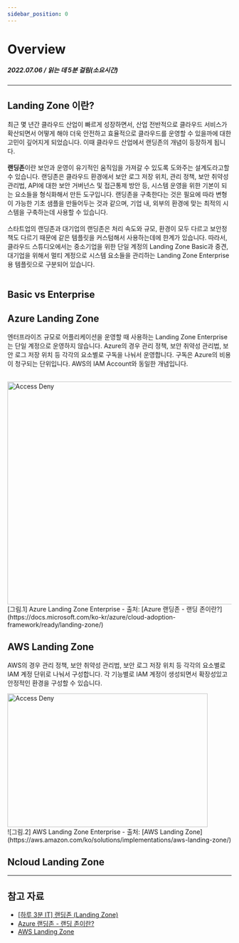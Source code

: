 ```yaml
---
sidebar_position: 0
---
```



# Overview
##### 2022.07.06 / 읽는 데 5분 걸림(소요시간)

*****

## Landing Zone 이란?
최근 몇 년간 클라우드 산업이 빠르게 성장하면서, 산업 전반적으로 클라우드 서비스가 확산되면서 어떻게 해야 더욱 안전하고 효율적으로 클라우드를 운영할 수 있을까에 대한 고민이 깊어지게 되었습니다. 이때 클라우드 산업에서 랜딩존의 개념이 등장하게 됩니다. <br/><br/>
**랜딩존**이란 보안과 운영이 유기적인 움직임을 가져갈 수 있도록 도와주는 설계도라고할 수 있습니다. 랜딩존은 클라우드 환경에서 보안 로그 저장 위치, 관리 정책, 보안 취약성 관리법, API에 대한 보안 거버넌스 및 접근통제 방안 등, 시스템 운영을 위한 기본이 되는 요소들을 형식화해서 만든 도구입니다. 랜딩존을 구축한다는 것은 필요에 따라 변형이 가능한 기초 샘플을 만들어두는 것과 같으며, 기업 내, 외부의 환경에 맞는 최적의 시스템을 구축하는데 사용할 수 있습니다. <br/><br/>
스타트업의 랜딩존과 대기업의 랜딩존은 처리 속도와 규모, 환경이 모두 다르고 보안정책도 다르기 때문에 같은 템플릿을 커스텀해서 사용하는데에 한계가 있습니다. 따라서, 클라우드 스튜디오에서는 중소기업을 위한 단일 계정의 Landing Zone Basic과 중견, 대기업을 위해서 멀티 계정으로 시스템 요소들을 관리하는 Landing Zone Enterprise 용 템플릿으로 구분되어 있습니다.<br/><br/>

## Basic vs Enterprise


## Azure Landing Zone
엔터프라이즈 규모로 어플리케이션을 운영할 때 사용하는 Landing Zone Enterprise는 단일 계정으로 운영하지 않습니다. Azure의 경우 관리 정책, 보안 취약성 관리법, 보안 로그 저장 위치 등 각각의 요소별로 구독을 나눠서 운영합니다. 구독은 Azure의 비용이 청구되는 단위입니다. AWS의 IAM Account와 동일한 개념입니다. <br/><br/>

<div className={styles.imgWrap}>
    <img width="700px" height= "500px" src={azureLandZone} alt="Access Deny" />
</div>
[그림.1] Azure Landing Zone Enterprise - 출처: [Azure 랜딩존 - 랜딩 존이란?](https://docs.microsoft.com/ko-kr/azure/cloud-adoption-framework/ready/landing-zone/)

## AWS Landing Zone
AWS의 경우 관리 정책, 보안 취약성 관리법, 보안 로그 저장 위치 등 각각의 요소별로 IAM 계정 단위로 나눠서 구성합니다. 각 기능별로 IAM 계정이 생성되면서 확장성있고 안정적인 환경을 구성할 수 있습니다.

<div className={styles.imgWrap}>
    <img width="450px" height= "300px" src={awsLandZone} alt="Access Deny" />
</div>
![그림.2] AWS Landing Zone Enterprise - 출처: [AWS Landing Zone](https://aws.amazon.com/ko/solutions/implementations/aws-landing-zone/)

## Ncloud Landing Zone

*****

## 참고 자료
- [[하루 3분 IT] 랜딩존 (Landing Zone)](https://blog.naver.com/PostView.naver?blogId=pentamkt&logNo=222389825257&categoryNo=20&parentCategoryNo=0&viewDate=&currentPage=1&postListTopCurrentPage=1&from=postView)
- [Azure 랜딩존 - 랜딩 존이란?](https://docs.microsoft.com/ko-kr/azure/cloud-adoption-framework/ready/landing-zone/)
- [AWS Landing Zone](https://aws.amazon.com/ko/solutions/implementations/aws-landing-zone/)


